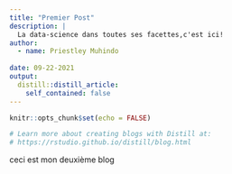 ```yaml
---
title: "Premier Post"
description: |
  La data-science dans toutes ses facettes,c'est ici!
author:
  - name: Priestley Muhindo 
    
date: 09-22-2021
output:
  distill::distill_article:
    self_contained: false
---
```


```r
knitr::opts_chunk$set(echo = FALSE)

# Learn more about creating blogs with Distill at:
# https://rstudio.github.io/distill/blog.html

```
 ceci est mon deuxième blog


